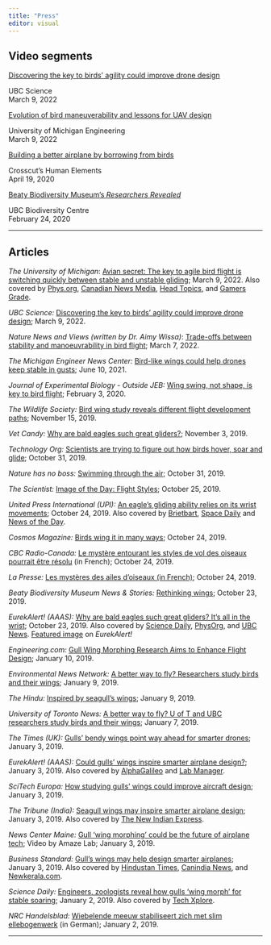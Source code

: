 ```yaml
---
title: "Press"
editor: visual
---
```


## Video segments

[Discovering the key to birds' agility could improve drone design](https://www.youtube.com/watch?v=1sWLDbakQ1I)

UBC Science\
March 9, 2022

[Evolution of bird maneuverability and lessons for UAV design](https://www.youtube.com/watch?v=gKnuEEUKAFg)

University of Michigan Engineering\
March 9, 2022

[Building a better airplane by borrowing from birds](https://www.kcts9.org/show/human-elements/episode/building-a-better-airplane-by-borrowing-from-birds-jo0ryh)

Crosscut's Human Elements\
April 19, 2020

[Beaty Biodiversity Museum's *Researchers Revealed*](https://beatymuseum.ubc.ca/2020/02/24/vikram-baliga/)

UBC Biodiversity Centre\
February 24, 2020

------------------------------------------------------------------------

## Articles

*The University of Michigan*: [Avian secret: The key to agile bird flight is switching quickly between stable and unstable gliding](https://news.engin.umich.edu/2022/03/avian-secret-the-key-to-agile-bird-flight-is-switching-quickly-between-stable-and-unstable-gliding/); March 9, 2022. Also covered by [Phys.org](https://phys.org/news/2022-03-avian-secret-key-agile-bird.html), [Canadian News Media](https://canadanewsmedia.ca/avian-secret-the-key-to-agile-bird-flight-is-switching-quickly-between-stable-and-unstable-gliding-phys-org/), [Head Topics](https://headtopics.com/us/avian-secret-the-key-to-agile-bird-flight-is-switching-quickly-between-stable-and-unstable-gliding-24632796), and [Gamers Grade](https://gamersgrade.com/the-key-to-agile-bird-flight-is-switching-quickly-between-stable-and-unstable-gliding/).

*UBC Science:* [Discovering the key to birds' agility could improve drone design](https://science.ubc.ca/news/discovering-key-birds%E2%80%99-agility-could-improve-drone-design); March 9, 2022.

*Nature News and Views (written by Dr. Aimy Wissa)*: [Trade-offs between stability and manoeuvrability in bird flight](https://www.nature.com/articles/d41586-022-00638-x); March 7, 2022.

*The Michigan Engineer News Center:* [Bird-like wings could help drones keep stable in gusts](https://news.engin.umich.edu/2021/06/bird-like-wings-could-help-drones-keep-stable-in-gusts/); June 10, 2021.

*Journal of Experimental Biology - Outside JEB:* [Wing swing, not shape, is key to bird flight](https://dx.doi.org/10.1242/jeb.211441); February 3, 2020.

*The Wildlife Society:* [Bird wing study reveals different flight development paths](https://wildlife.org/bird-wing-study-reveals-different-flight-development-paths/); November 15, 2019.

*Vet Candy:* [Why are bald eagles such great gliders?](https://www.myvetcandy.com/newsblog/2019/11/3/why-are-bald-eagles-such-great-gliders); November 3, 2019.

*Technology Org:* [Scientists are trying to figure out how birds hover, soar and glide](https://www.technology.org/2019/10/31/scientists-are-trying-to-figure-out-how-birds-hover-soar-and-glide/); October 31, 2019.

*Nature has no boss:* [Swimming through the air](https://naturehasnoboss.com/2019/10/31/swimming-through-air/); October 31, 2019.

*The Scientist:* [Image of the Day: Flight Styles](https://www.the-scientist.com/image-of-the-day/image-of-the-day--flight-styles--66632); October 25, 2019.

*United Press International (UPI):* [An eagle's gliding ability relies on its wrist movements](https://www.upi.com/Science_News/2019/10/24/An-eagles-gliding-ability-relies-on-its-wrist-movements/7171571943902/); October 24, 2019. Also covered by [Brietbart](https://www.breitbart.com/news/an-eagles-gliding-ability-relies-on-its-wrist-movements/), [Space Daily](http://www.spacedaily.com/reports/An_eagles_gliding_ability_relies_on_its_wrist_movements_999.html) and [News of the Day](https://news--of-the-day.com/2019/10/24/an-eagles-gliding-ability-relies-on-its-wrist-movements/).

*Cosmos Magazine:* [Birds wing it in many ways](https://cosmosmagazine.com/biology/bird-flight-is-all-in-the-way-they-move); October 24, 2019.

*CBC Radio-Canada:* [Le mystère entourant les styles de vol des oiseaux pourrait être résolu](https://ici.radio-canada.ca/nouvelle/1359304/zoologie-vikram-baliga-ubc-oiseaux-faucons-faune-animaux-sciences) (in French); October 24, 2019.

*La Presse:* [Les mystères des ailes d'oiseaux (in French)](https://www.lapresse.ca/actualites/sciences/201910/24/01-5246786-les-mysteres-des-ailes-doiseaux.php); October 24, 2019.

*Beaty Biodiversity Museum News & Stories:* [Rethinking wings](https://beatymuseum.ubc.ca/2019/10/23/rethinking-wings/); October 23, 2019.

*EurekAlert! (AAAS):* [Why are bald eagles such great gliders? It's all in the wrist](https://www.eurekalert.org/pub_releases/2019-10/uobc-wab102219.php); October 23, 2019. Also covered by [Science Daily](http://ct.moreover.com/?a=40505244570&p=1pl&v=1&x=awXRtklpd4uJKMsJpkxCnA), [PhysOrg](http://ct.moreover.com/?a=40497572148&p=1pl&v=1&x=xLh6bj37BBVVglMsEyBYtg), and [UBC News](https://news.ubc.ca/2019/10/23/why-are-bald-eagles-such-great-gliders-its-all-in-the-wrist/). [Featured image](https://www.eurekalert.org/multimedia/pub/215329.php) on *EurekAlert!*

*Engineering.com:* [Gull Wing Morphing Research Aims to Enhance Flight Design](https://www.engineering.com/DesignerEdge/DesignerEdgeArticles/ArticleID/18216/Gull-Wing-Morphing-Research-Aims-to-Enhance-Flight-Design.aspx); January 10, 2019.

*Environmental News Network:* [A better way to fly? Researchers study birds and their wings](https://www.enn.com/articles/56362-a-better-way-to-fly-researchers-study-birds-and-their-wings); January 9, 2019.

*The Hindu:* [Inspired by seagull's wings](https://www.thehindu.com/todays-paper/tp-in-school/inspired-by-seagulls-wings/article25945209.ece); January 9, 2019.

*University of Toronto News:* [A better way to fly? U of T and UBC researchers study birds and their wings](https://www.utoronto.ca/news/better-way-fly-u-t-and-ubc-researchers-study-birds-and-their-wings); January 7, 2019.

*The Times (UK):* [Gulls' bendy wings point way ahead for smarter drones](https://www.thetimes.co.uk/article/gulls-bendy-wings-point-way-ahead-for-smarter-drones-38gz9r2bh); January 3, 2019.

*EurekAlert! (AAAS):* [Could gulls' wings inspire smarter airplane design?](https://www.eurekalert.org/pub_releases/2019-01/uobc-cgw010219.php); January 3, 2019. Also covered by [AlphaGalileo](https://www.alphagalileo.org/en-gb/Item-Display/ItemId/172628?returnurl=https%3A%2F%2Fwww.alphagalileo.org%2Fen-gb%2FItem-Display%2FItemId%2F172628) and [Lab Manager](https://www.labmanager.com/news/2019/01/could-gulls-wings-inspire-smarter-airplane-design-).

*SciTech Europa:* [How studying gulls' wings could improve aircraft design](https://www.scitecheuropa.eu/aircraft-design/91868/); January 3, 2019.

*The Tribune (India):* [Seagull wings may inspire smarter airplane design](https://www.tribuneindia.com/news/science-technology/story/708124.html); January 3, 2019. Also covered by [The New Indian Express](http://www.newindianexpress.com/lifestyle/tech/2019/jan/03/seagull-wings-may-inspire-smarter-airplane-design-1920149.html).

*News Center Maine:* [Gull 'wing morphing' could be the future of airplane tech](https://www.newscentermaine.com/video/tech/science/amaze-lab/gull-wing-morphing-could-be-the-future-of-airplane-tech/609-dde5ce5b-3440-40a7-8fcb-1ff1ebe4d356); Video by Amaze Lab; January 3, 2019.

*Business Standard:* [Gull's wings may help design smarter airplanes](https://www.business-standard.com/article/news-ians/gull-s-wings-may-help-design-smarter-airplanes-119010301026_1.html); January 3, 2019. Also covered by [Hindustan Times](https://www.hindustantimes.com/travel/gull-s-wings-may-help-design-smarter-airplanes/story-20xSMnMZ9H5NWIxvJdAKkM.html), [Canindia News](https://www.canindia.com/gulls-wings-may-help-design-smarter-airplanes/), and [Newkerala.com](https://www.newkerala.com/news/read/85339/gulls-wings-may-help-design-smarter-airplanes.html).

*Science Daily:* [Engineers, zoologists reveal how gulls 'wing morph' for stable soaring](https://www.sciencedaily.com/releases/2019/01/190102112844.htm); January 2, 2019. Also covered by [Tech Xplore](https://techxplore.com/news/2019-01-zoologists-reveal-gulls-wing-morph.html).

*NRC Handelsblad:* [Wiebelende meeuw stabiliseert zich met slim ellebogenwerk](https://www.nrc.nl/nieuws/2019/01/02/wiebelende-meeuw-stabiliseert-zich-met-slim-ellebogenwerk-a3127627) (in German); January 2, 2019.

------------------------------------------------------------------------
